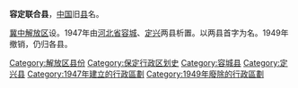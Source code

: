 '''容定联合县'''，[[中国|中国]]旧[[县|县]]名。

[[冀中解放区|冀中解放区]]设。1947年由[[河北省|河北省]][[容城县|容城]]、[[定兴县|定兴]]两县析置。以两县首字为名。1949年撤销，仍归各县。 

{{中华民国大陆时期行政区划小作品}}
{{DEFAULTSORT:R}}
[[Category:解放区县份|Category:解放区县份]]
[[Category:保定行政区划史|Category:保定行政区划史]]
[[Category:容城县|Category:容城县]]
[[Category:定兴县|Category:定兴县]]
[[Category:1947年建立的行政區劃|Category:1947年建立的行政區劃]]
[[Category:1949年廢除的行政區劃|Category:1949年廢除的行政區劃]]